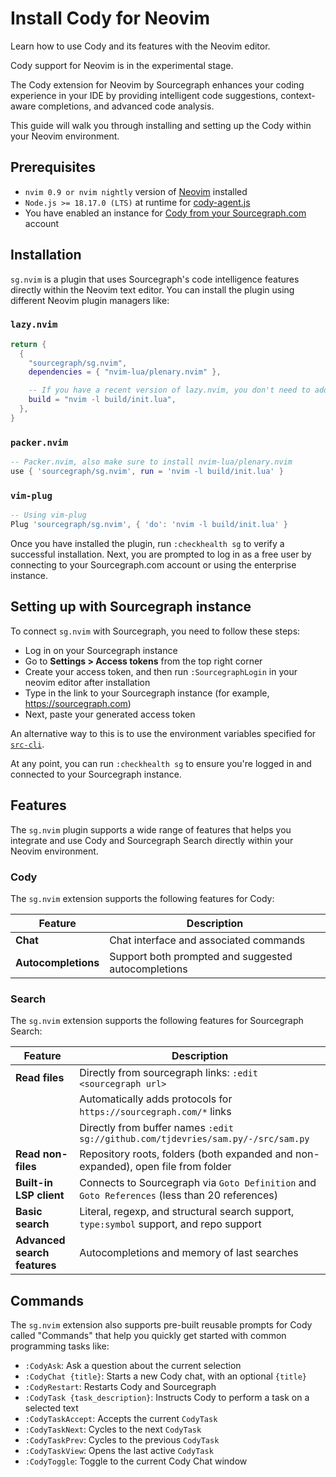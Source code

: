 # Install Cody for Neovim

<p className="subtitle">
  Learn how to use Cody and its features with the Neovim editor.
</p>

<Callout type="note" title="Experimental">
Cody support for Neovim is in the experimental stage.
</Callout>

The Cody extension for Neovim by Sourcegraph enhances your coding experience in your IDE by providing intelligent code suggestions, context-aware completions, and advanced code analysis.

This guide will walk you through installing and setting up the Cody within your Neovim environment.

<LinkCards>
  <LinkCard href="https://github.com/sourcegraph/sg.nvim" imgSrc="https://storage.googleapis.com/sourcegraph-assets/Docs/neovim-logo.png" imgAlt="Cody for Neovim" title="Neovim Extension (Experimental)" description="Install Cody's free extension for Neovim." />
</LinkCards>

## Prerequisites

- `nvim 0.9 or nvim nightly` version of <a href="https://github.com/neovim/neovim/wiki/Installing-Neovim" target="_blank">Neovim</a> installed
- `Node.js >= 18.17.0 (LTS)` at runtime for [cody-agent.js](https://github.com/sourcegraph/cody)
- You have enabled an instance for [Cody from your Sourcegraph.com](/cody/clients/cody-with-sourcegraph) account

## Installation

`sg.nvim` is a plugin that uses Sourcegraph's code intelligence features directly within the Neovim text editor. You can install the plugin using different Neovim plugin managers like:

### `lazy.nvim`

```lua
return {
  {
    "sourcegraph/sg.nvim",
    dependencies = { "nvim-lua/plenary.nvim" },

    -- If you have a recent version of lazy.nvim, you don't need to add this!
    build = "nvim -l build/init.lua",
  },
}
```

### `packer.nvim`

```lua
-- Packer.nvim, also make sure to install nvim-lua/plenary.nvim
use { 'sourcegraph/sg.nvim', run = 'nvim -l build/init.lua' }
```

### `vim-plug`

```lua
-- Using vim-plug
Plug 'sourcegraph/sg.nvim', { 'do': 'nvim -l build/init.lua' }
```

Once you have installed the plugin, run `:checkhealth sg` to verify a successful installation. Next, you are prompted to log in as a free user by connecting to your Sourcegraph.com account or using the enterprise instance.

## Setting up with Sourcegraph instance

To connect `sg.nvim` with Sourcegraph, you need to follow these steps:

- Log in on your Sourcegraph instance
- Go to **Settings > Access tokens** from the top right corner
- Create your access token, and then run `:SourcegraphLogin` in your neovim editor after installation
- Type in the link to your Sourcegraph instance (for example, https://sourcegraph.com)
- Next, paste your generated access token

An alternative way to this is to use the environment variables specified for [`src-cli`](https://github.com/sourcegraph/src-cli#log-into-your-sourcegraph-instance).

At any point, you can run `:checkhealth sg` to ensure you're logged in and connected to your Sourcegraph instance.

## Features

The `sg.nvim` plugin supports a wide range of features that helps you integrate and use Cody and Sourcegraph Search directly within your Neovim environment.

### Cody

The `sg.nvim` extension supports the following features for Cody:

|     **Feature**     |                   **Description**                   |
| ------------------- | --------------------------------------------------- |
| **Chat**            | Chat interface and associated commands              |
| **Autocompletions** | Support both prompted and suggested autocompletions |

### Search

The `sg.nvim` extension supports the following features for Sourcegraph Search:

|         **Feature**          |                                        **Description**                                        |
| ---------------------------- | --------------------------------------------------------------------------------------------- |
| **Read files**               | Directly from sourcegraph links: `:edit <sourcegraph url>`                                    |
|                              | Automatically adds protocols for `https://sourcegraph.com/*` links                            |
|                              | Directly from buffer names `:edit sg://github.com/tjdevries/sam.py/-/src/sam.py`              |
| **Read non-files**           | Repository roots, folders (both expanded and non-expanded), open file from folder             |
| **Built-in LSP client**      | Connects to Sourcegraph via `Goto Definition` and `Goto References` (less than 20 references) |
| **Basic search**             | Literal, regexp, and structural search support, `type:symbol` support, and repo support       |
| **Advanced search features** | Autocompletions and memory of last searches                                                   |

## Commands

The `sg.nvim` extension also supports pre-built reusable prompts for Cody called "Commands" that help you quickly get started with common programming tasks like:

- `:CodyAsk`: Ask a question about the current selection
- `:CodyChat {title}`: Starts a new Cody chat, with an optional `{title}`
- `:CodyRestart`: Restarts Cody and Sourcegraph
- `:CodyTask {task_description}`: Instructs Cody to perform a task on a selected text
- `:CodyTaskAccept`: Accepts the current `CodyTask`
- `:CodyTaskNext`: Cycles to the next `CodyTask`
- `:CodyTaskPrev`: Cycles to the previous `CodyTask`
- `:CodyTaskView`: Opens the last active `CodyTask`
- `:CodyToggle`: Toggle to the current Cody Chat window

